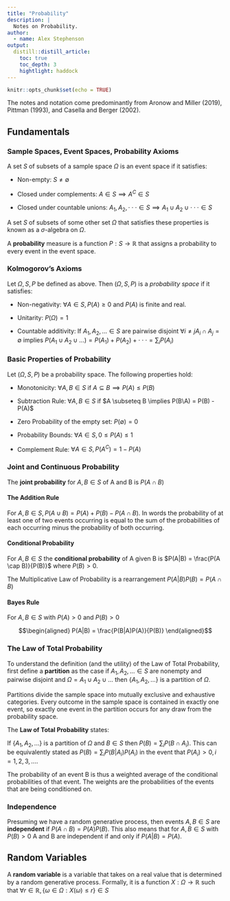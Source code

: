 ```yaml
---
title: "Probability"
description: |
  Notes on Probability.
author:
  - name: Alex Stephenson
output:
  distill::distill_article:
    toc: true
    toc_depth: 3
    hightlight: haddock
---
```


```r
knitr::opts_chunk$set(echo = TRUE)
```

The notes and notation come predominantly from Aronow and Miller (2019), Pittman (1993), and Casella and Berger (2002). 

## Fundamentals 

### Sample Spaces, Event Spaces, Probability Axioms 

A set *S* of subsets of a sample space $\Omega$ is an event space if it satisfies: 

  - Non-empty: $S \neq \emptyset$
  
  - Closed under complements: $A \in S \implies A^C \in S$
  
  - Closed under countable unions: $A_1,A_2,\cdot\cdot\cdot \in S \implies A_1 \cup A_2 \cup \cdot \cdot \cdot \in S$

A set *S* of subsets of some other set $\Omega$ that satisfies these properties is known as a $\sigma$-algebra on $\Omega$.

A **probability** measure is a function $P: S \rightarrow \mathbb{R}$ that assigns a probability to every event in the event space. 

### Kolmogorov's Axioms 

Let $\Omega, S, P$ be defined as above. Then $(\Omega, S, P)$ is a *probability space* if it satisfies: 

  - Non-negativity: $\forall A \in S, P(A) \geq 0$ and $P(A)$ is finite and real. 
  
  - Unitarity: $P(\Omega) = 1$
  
  - Countable additivity: If $A_1, A_2, ... \in S$ are pairwise disjoint $\forall i \neq j A_i \cap A_j = \emptyset$ implies $P(A_1 \cup A_2 \cup ...) = P(A_1) + P(A_2) + \cdot \cdot \cdot = \sum_iP(A_i)$
  
### Basic Properties of Probability 

Let $(\Omega, S, P)$ be a probability space. The following properties hold: 

  - Monotonicity: $\forall A,B \in S$ if $A \subseteq B \implies P(A) \leq P(B)$
  
  - Subtraction Rule: $\forall A,B \in S$ if $A \subseteq B \implies P(B\A) = P(B) - P(A)$
  
  - Zero Probability of the empty set: $P(\emptyset) = 0$
  
  - Probability Bounds: $\forall A \in S, 0 \leq P(A) \leq 1$
  
  - Complement Rule: $\forall A \in S, P(A^C) = 1 - P(A)$

### Joint and Continuous Probability 

The **joint probability** for $A,B \in S$ of A and B is $P(A \cap B)$

#### The Addition Rule 

For $A,B \in S, P(A \cup B) = P(A) + P(B) - P(A \cap B)$. In words the probability of at least one of two events occurring is equal to the sum of the probabilities of each occurring minus the probability of both occurring. 

#### Conditional Probability 

For $A,B \in S$ the **conditional probability** of A given B is $P(A|B) = \frac{P(A \cap B)}{P(B)}$ where $P(B) > 0$. 

The Multiplicative Law of Probability is a rearrangement $P(A|B)P(B) = P(A \cap B)$

#### Bayes Rule 

For $A,B \in S$ with $P(A) > 0$ and $P(B) > 0$

$$\begin{aligned}
P(A|B) = \frac{P(B|A)P(A)}{P(B)}
\end{aligned}$$

### The Law of Total Probability 

To understand the definition (and the utility) of the Law of Total Probability, first define a **partition** as the case if $A_1, A_2,... \in S$ are nonempty and pairwise disjoint and $\Omega = A_1 \cup A_2 \cup ...$ then $\{A_1, A_2, ...\}$ is a partition of $\Omega$. 

Partitions divide the sample space into mutually exclusive and exhaustive categories. Every outcome in the sample space is contained in exactly one event, so exactly one event in the partition occurs for any draw from the probability space. 

The **Law of Total Probability** states: 

If $\{A_1, A_2,... \}$ is a partition of $\Omega$ and $B \in S$ then $P(B) = \sum_i P(B \cap A_i)$. This can be equivalently stated as $P(B) = \sum_i P(B|A_i)P(A_i)$ in the event that $P(A_i) > 0, i = 1,2,3,...$.

The probability of an event B is thus a weighted average of the conditional probabilities of that event. The weights are the probabilities of the events that are being conditioned on. 

### Independence 

Presuming we have a random generative process, then events $A,B \in S$ are **independent** if $P(A \cap B) = P(A)P(B)$. This also means that for $A,B \in S$ with $P(B) > 0$ A and B are independent if and only if $P(A|B) = P(A)$. 

## Random Variables 

A **random variable** is a variable that takes on a real value that is determined by a random generative process. Formally, it is a function $X: \Omega \rightarrow \mathbb{R}$ such that $\forall r \in \mathbb{R}, \{\omega \in \Omega : X(\omega) \leq r \} \in S$

